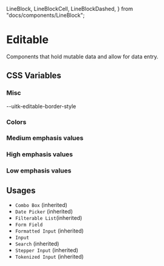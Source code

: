   LineBlock,
  LineBlockCell,
  LineBlockDashed,
} from "docs/components/LineBlock";

<Meta title="Documentation/Styles and Theming/Characteristics/Editable" />

# Editable

Components that hold mutable data and allow for data entry.

## CSS Variables

### Misc

<Canvas>
  <Story name="Misc">
    <DocGrid>
      <CursorBlock cursor="--uitk-editable-cursor-active" />
      <CursorBlock cursor="--uitk-editable-cursor-hover" />
      <LineBlockCell />
      <LineBlockCode>--uitk-editable-border-style</LineBlockCode>
      <LineBlock lineWidth="--uitk-editable-border-width" />
      <LineBlock lineWidth="--uitk-editable-border-width-hover" />
      <LineBlock lineWidth="--uitk-editable-border-width-active" />
      <LineBlock lineWidth="--uitk-editable-border-width-readonly" />
    </DocGrid>
  </Story>
</Canvas>

### Colors

<Canvas>
  <Story name="Colors">
    <DocGrid>
      <ColorBlock colorVar="--uitk-editable-border-color" />
      <ColorBlock colorVar="--uitk-editable-border-color-active" />
      <ColorBlock colorVar="--uitk-editable-border-color-hover" />
      <ColorBlock colorVar="--uitk-editable-border-color-readonly" />
      <ColorBlock colorVar="--uitk-editable-foreground" />
      <ColorBlock colorVar="--uitk-editable-foreground-active" />
      <ColorBlock colorVar="--uitk-editable-foreground-hover" />
      <ColorBlock colorVar="--uitk-editable-foreground-readonly" />
    </DocGrid>
  </Story>
</Canvas>

### Medium emphasis values

<Canvas>
  <Story name="Medium emphasis">
    <DocGrid>
      <ColorBlock
        colorVar="--uitk-editable-background-medium"
      />
    </DocGrid>
  </Story>

### High emphasis values

<Canvas>
  <Story name="High emphasis">
    <DocGrid>
      <ColorBlock colorVar="--uitk-editable-background-high" />
    </DocGrid>
  </Story>
</Canvas>

### Low emphasis values

<Canvas>
  <Story name="Low emphasis">
    <DocGrid>
      <ColorBlock colorVar="--uitk-editable-background-low" />
    </DocGrid>
  </Story>
</Canvas>

## Usages

- `Combo Box` (inherited)
- `Date Picker` (inherited)
- `Filterable List`(inherited)
- `Form Field`
- `Formatted Input` (inherited)
- `Input`
- `Search` (inherited)
- `Stepper Input` (inherited)
- `Tokenized Input` (inherited)
